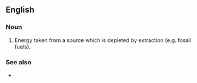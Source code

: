 ==English==

===Noun===
{{en-noun|resource energies}}

# Energy taken from a source which is depleted by extraction (e.g. fossil fuels).

===See also===
* {{l|en|renewable energy}}